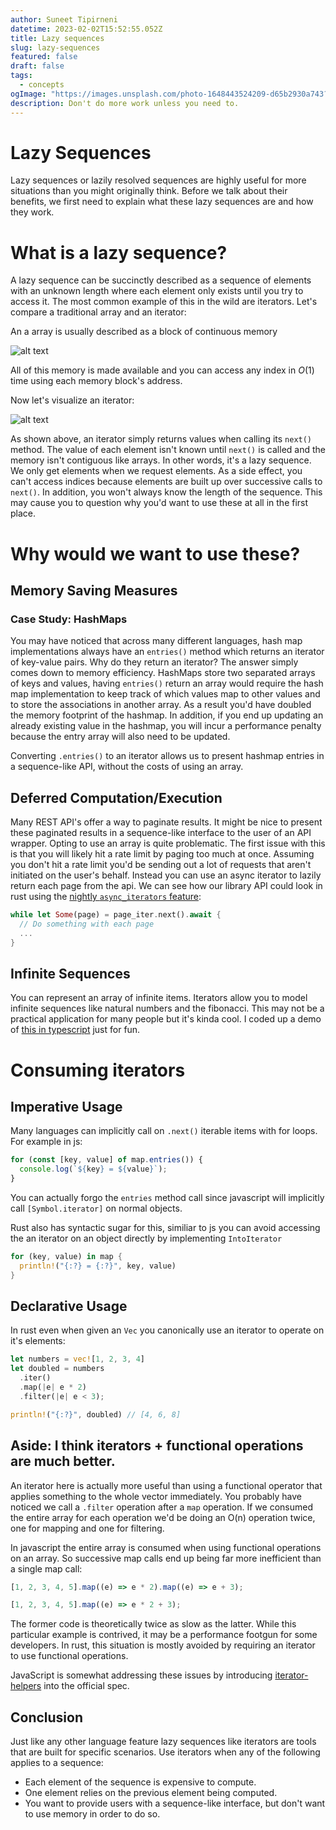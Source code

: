 ```yaml
---
author: Suneet Tipirneni
datetime: 2023-02-02T15:52:55.052Z
title: Lazy sequences
slug: lazy-sequences
featured: false
draft: false
tags:
  - concepts
ogImage: "https://images.unsplash.com/photo-1648443524209-d65b2930a743?ixlib=rb-4.0.3&ixid=MnwxMjA3fDB8MHxwaG90by1wYWdlfHx8fGVufDB8fHx8&auto=format&fit=crop&w=2070&q=80"
description: Don't do more work unless you need to.
---
```


# Lazy Sequences

Lazy sequences or lazily resolved sequences are highly useful for more situations than you might originally think. Before we talk about their benefits, we first
need to explain what these lazy sequences are and how they work.

# What is a lazy sequence?

A lazy sequence can be succinctly described as a sequence of elements with an unknown length where each element only exists until you try to access it. The most
common example of this in the wild are iterators. Let's compare a traditional array and an iterator:

An a array is usually described as a block of continuous memory

![alt text](/assets/array-diagram.png "A visual representation of continuous memory.")

All of this memory is made available and you can access any index in $O(1)$ time
using each memory block's address.

Now let's visualize an iterator:

![alt text](/assets/iterator-diagram.png "A visual representation of non-continuous memory via an iterator.")

As shown above, an iterator simply returns values when calling its `next()` method. The value of each element isn't known until `next()` is called
and the memory isn't contiguous like arrays. In other words, it's a lazy sequence. We only get elements when we request elements. As a side effect, you can't access
indices because elements are built up over successive calls to `next()`. In addition, you won't always know the length of the sequence. This may cause you to question why
you'd want to use these at all in the first place.

# Why would we want to use these?

## Memory Saving Measures

### Case Study: HashMaps

You may have noticed that across many different languages, hash map implementations always have an `entries()` method which returns an iterator of key-value pairs. Why
do they return an iterator? The answer simply comes down to memory efficiency. HashMaps store two separated arrays of keys and values, having `entries()` return an
array would require the hash map implementation to keep track of which values map to other values and to store the associations in another array. As a result you'd have doubled the memory footprint of the hashmap. In addition, if you end up updating an already existing value in the hashmap, you will incur a performance penalty because the
entry array will also need to be updated.

Converting `.entries()` to an iterator allows us to present hashmap entries in a sequence-like API, without the costs of using an array.

## Deferred Computation/Execution

Many REST API's offer a way to paginate results. It might be nice to present these paginated results in a sequence-like interface to the user of an API wrapper. Opting to use
an array is quite problematic. The first issue with this is that you will likely hit a rate limit by paging too much at once. Assuming you don't hit a rate limit you'd be sending out a lot of requests that aren't initiated on the user's behalf. Instead you can use an async iterator to lazily return each page from the api. We can see how our library API could look in rust using the [nightly `async_iterators` feature](https://doc.rust-lang.org/stable/std/async_iter/trait.AsyncIterator.html):

```rust
while let Some(page) = page_iter.next().await {
  // Do something with each page
  ...
}
```

## Infinite Sequences

You can represent an array of infinite items. Iterators allow you to model infinite sequences like natural numbers and the fibonacci. This may not be a practical application
for many people but it's kinda cool. I coded up a demo of [this in typescript](https://gist.github.com/suneettipirneni/1243e6beaae7d94c9935191fe81e9651) just for fun.

# Consuming iterators

## Imperative Usage

Many languages can implicitly call on `.next()` iterable items with for loops. For example in js:

```js
for (const [key, value] of map.entries()) {
  console.log(`${key} = ${value}`);
}
```

You can actually forgo the `entries` method call since javascript will implicitly call `[Symbol.iterator]` on normal objects.

Rust also has syntactic sugar for this, similiar to js you can avoid accessing the an iterator on an object directly by implementing `IntoIterator`

```rust
for (key, value) in map {
  println!("{:?} = {:?}", key, value)
}
```

## Declarative Usage

In rust even when given an `Vec` you canonically use an iterator to operate on it's elements:

```rust
let numbers = vec![1, 2, 3, 4]
let doubled = numbers
  .iter()
  .map(|e| e * 2)
  .filter(|e| e < 3);

println!("{:?}", doubled) // [4, 6, 8]
```

## Aside: I think iterators + functional operations are much better.

An iterator here is actually more useful than using a functional operator that applies something to the whole vector immediately. You probably have noticed we
call a `.filter` operation after a `map` operation. If we consumed the entire array for each operation we'd be doing an O(n) operation twice, one for mapping and
one for filtering.

In javascript the entire array is consumed when using functional operations on an array. So successive map calls end up being far more inefficient than a single map call:

```js
[1, 2, 3, 4, 5].map((e) => e * 2).map((e) => e + 3);

[1, 2, 3, 4, 5].map((e) => e * 2 + 3);
```

The former code is theoretically twice as slow as the latter. While this particular example is contrived, it may be a performance footgun for some developers. In rust, this situation is mostly avoided by requiring an iterator to use functional operations.

JavaScript is somewhat addressing these issues by introducing [iterator-helpers](https://github.com/tc39/proposal-iterator-helpers) into the official spec.

## Conclusion

Just like any other language feature lazy sequences like iterators are tools that are built for specific scenarios. Use iterators when any of the following applies to a sequence:

- Each element of the sequence is expensive to compute.
- One element relies on the previous element being computed.
- You want to provide users with a sequence-like interface, but don't want to use memory in order to do so.
